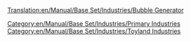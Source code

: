 [[Translation:en/Manual/Base Set/Industries/Bubble Generator]]
{{en/Manual/Base Set/Industries/Industries|image=en/Manual/Base Set/Industries/BubbleGenerator.png
|name=Bubble Generator
|climates=[[en/Manual/Climates]]
|accepts=Nothing
|produces=[[en/Manual/Base Set/Cargos/Bubbles]]
|notes=Not present in other [[en/Manual/Climates]].
}}
[[Category:en/Manual/Base Set/Industries/Primary Industries]]
[[Category:en/Manual/Base Set/Industries/Toyland Industries]]
